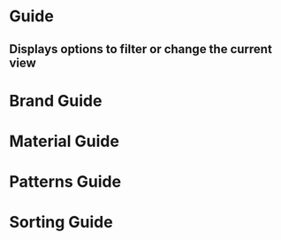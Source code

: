 

<Meta title='4.Organisms|Guide' />

# Guide
## Displays options to filter or change the current view

<Preview withToolbar>
    <Story name='Default'>
        <OrganismsGuide />
    </Story>
</Preview>

# Brand Guide

<Preview withToolbar>
    <Story name='Brand'>
        <OrganismsGuideBrand />
    </Story>
</Preview>

# Material Guide

<Preview withToolbar>
    <Story name='Material'>
        <OrganismsGuideMaterial />
    </Story>
</Preview>

# Patterns Guide

<Preview withToolbar>
    <Story name='Patterns'>
        <OrganismsGuidePatterns />
    </Story>
</Preview>

# Sorting Guide

<Preview withToolbar>
    <Story name='Sorting'>
        <OrganismsGuideSorting />
    </Story>
</Preview>